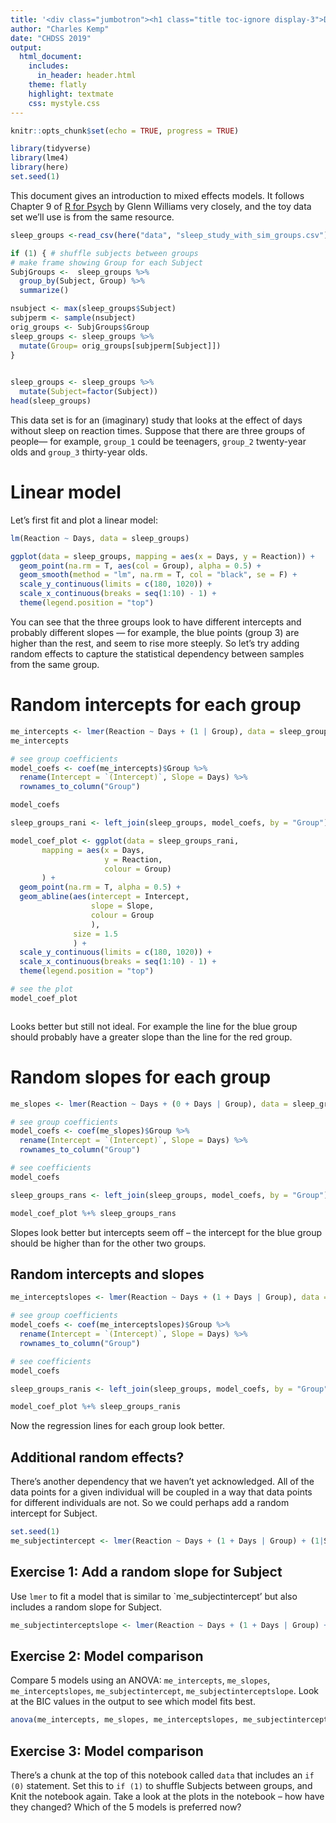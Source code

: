 ```yaml
---
title: '<div class="jumbotron"><h1 class="title toc-ignore display-3">Day 4: Mixed effects models</h1></div>'
author: "Charles Kemp"
date: "CHDSS 2019"
output:
  html_document:
    includes:
      in_header: header.html
    theme: flatly
    highlight: textmate
    css: mystyle.css
---
```


```r
knitr::opts_chunk$set(echo = TRUE, progress = TRUE)
```

```r
library(tidyverse)
library(lme4)
library(here)
set.seed(1)
```

This document gives an introduction to mixed effects models.  It follows Chapter 9 of [R for Psych](https://glennwilliams.me/r4psych/) by Glenn Williams very closely, and the toy data set we'll use is from the same resource.

```r
sleep_groups <-read_csv(here("data", "sleep_study_with_sim_groups.csv")) 

if (1) { # shuffle subjects between groups
# make frame showing Group for each Subject
SubjGroups <-  sleep_groups %>%  
  group_by(Subject, Group) %>%  
  summarize()

nsubject <- max(sleep_groups$Subject)
subjperm <- sample(nsubject)
orig_groups <- SubjGroups$Group
sleep_groups <- sleep_groups %>% 
  mutate(Group= orig_groups[subjperm[Subject]])
}

  
sleep_groups <- sleep_groups %>% 
  mutate(Subject=factor(Subject))
head(sleep_groups)
```

This data set is for an (imaginary) study that looks at the effect of days without sleep on reaction times. Suppose that there are three groups of people--- for example, `group_1` could be teenagers,  `group_2` twenty-year olds and `group_3` thirty-year olds.

# Linear model 

Let's first fit and plot a linear model:

```r
lm(Reaction ~ Days, data = sleep_groups)

ggplot(data = sleep_groups, mapping = aes(x = Days, y = Reaction)) +
  geom_point(na.rm = T, aes(col = Group), alpha = 0.5) +
  geom_smooth(method = "lm", na.rm = T, col = "black", se = F) +
  scale_y_continuous(limits = c(180, 1020)) +
  scale_x_continuous(breaks = seq(1:10) - 1) +
  theme(legend.position = "top")
```

You can see that the three groups look to have different intercepts and probably different slopes --- for example, the blue points (group 3) are higher  than the rest, and seem to rise more steeply. So let's try adding random effects to capture the statistical dependency between samples from the same group.

# Random intercepts for each group

```r
me_intercepts <- lmer(Reaction ~ Days + (1 | Group), data = sleep_groups) 
me_intercepts
```

```r
# see group coefficients
model_coefs <- coef(me_intercepts)$Group %>% 
  rename(Intercept = `(Intercept)`, Slope = Days) %>% 
  rownames_to_column("Group")

model_coefs
```

```r

sleep_groups_rani <- left_join(sleep_groups, model_coefs, by = "Group")

model_coef_plot <- ggplot(data = sleep_groups_rani, 
       mapping = aes(x = Days, 
                     y = Reaction, 
                     colour = Group)
       ) +
  geom_point(na.rm = T, alpha = 0.5) +
  geom_abline(aes(intercept = Intercept, 
                  slope = Slope,
                  colour = Group
                  ),
              size = 1.5
              ) +
  scale_y_continuous(limits = c(180, 1020)) +
  scale_x_continuous(breaks = seq(1:10) - 1) +
  theme(legend.position = "top")

# see the plot
model_coef_plot



```

Looks better but still not ideal. For example the line for the blue group should probably have a greater slope than the line for the red group.

# Random slopes for each group

```r
me_slopes <- lmer(Reaction ~ Days + (0 + Days | Group), data = sleep_groups)

# see group coefficients
model_coefs <- coef(me_slopes)$Group %>% 
  rename(Intercept = `(Intercept)`, Slope = Days) %>% 
  rownames_to_column("Group")

# see coefficients
model_coefs

sleep_groups_rans <- left_join(sleep_groups, model_coefs, by = "Group")

model_coef_plot %+% sleep_groups_rans
```

Slopes look better but intercepts seem off -- the intercept for the blue group should be higher than for the other two groups.

## Random intercepts and slopes 
```r
me_interceptslopes <- lmer(Reaction ~ Days + (1 + Days | Group), data = sleep_groups)

# see group coefficients
model_coefs <- coef(me_interceptslopes)$Group %>% 
  rename(Intercept = `(Intercept)`, Slope = Days) %>% 
  rownames_to_column("Group")

# see coefficients
model_coefs

sleep_groups_ranis <- left_join(sleep_groups, model_coefs, by = "Group")

model_coef_plot %+% sleep_groups_ranis
```

Now the regression lines for each group look better. 

## Additional random effects?

There's another dependency that we haven't yet acknowledged. All of the data points for a given individual will be coupled in a way that data points for different individuals are not. So we could perhaps add a random intercept for Subject.

```r
set.seed(1)
me_subjectintercept <- lmer(Reaction ~ Days + (1 + Days | Group) + (1|Subject), data = sleep_groups)
```

## Exercise 1: Add a random slope for Subject

Use `lmer` to fit a model that is similar to `me_subjectintercept' but also includes a random slope for Subject.

```r
me_subjectinterceptslope <- lmer(Reaction ~ Days + (1 + Days | Group) + (1 + Days|Subject), data = sleep_groups) 
```

## Exercise 2: Model comparison

Compare 5 models using an ANOVA: `me_intercepts`, `me_slopes`, `me_interceptslopes`, `me_subjectintercept`, `me_subjectinterceptslope`. Look at the BIC values in the output to see which model fits best. 

```r
anova(me_intercepts, me_slopes, me_interceptslopes, me_subjectintercept, me_subjectinterceptslope)
```

## Exercise 3: Model comparison

There's a chunk at the top of this notebook called `data` that includes an `if (0)` statement. Set this to `if (1)` to shuffle Subjects between groups, and Knit the notebook again. Take a look at the plots in the notebook -- how have they changed? Which of the 5 models is preferred now?

